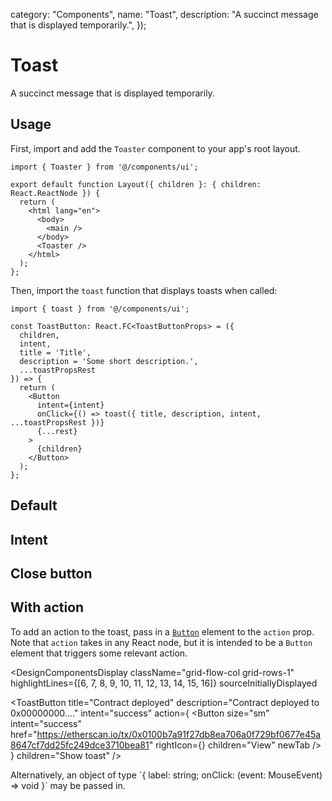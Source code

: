 

  category: "Components",
  name: "Toast",
  description: "A succinct message that is displayed temporarily.",
});

# Toast

A succinct message that is displayed temporarily.

## Usage

First, import and add the `Toaster` component to your app's root layout.

```tsx fileName="app/layout.tsx" language="tsx" highlightLines={[1, 9]}
import { Toaster } from '@/components/ui';

export default function Layout({ children }: { children: React.ReactNode }) {
  return (
    <html lang="en">
      <body>
        <main />
      </body>
      <Toaster />
    </html>
  );
};
```

Then, import the `toast` function that displays toasts when called:

```tsx language="tsx" highlightLines={[1, 13]}
import { toast } from '@/components/ui';

const ToastButton: React.FC<ToastButtonProps> = ({
  children,
  intent,
  title = 'Title',
  description = 'Some short description.',
  ...toastPropsRest
}) => {
  return (
    <Button
      intent={intent}
      onClick={() => toast({ title, description, intent, ...toastPropsRest })}
      {...rest}
    >
      {children}
    </Button>
  );
};
```

## Default

<DesignComponentsDisplay>
  <ToastButton title="Title" description="Swipe down to remove." children="Show toast" />
</DesignComponentsDisplay>

## Intent

<DesignComponentsDisplay className="grid-flow-col grid-rows-3 md:grid-rows-1">
  <ToastButton intent="none" children="None" />
  <ToastButton intent="info" children="Info" />
  <ToastButton intent="fail" children="Fail" />
  <ToastButton intent="success" children="Success" />
  <ToastButton intent="warning" children="Warning" />
  <ToastButton intent="orange" children="Orange" />
</DesignComponentsDisplay>

## Close button

<DesignComponentsDisplay>
  <ToastButton title="Title" description="Swipe down to remove." hasCloseButton children="Show toast" />
</DesignComponentsDisplay>

## With action

To add an action to the toast, pass in a [`Button`](/design/component/button) element to the `action` prop. Note that `action` takes in any React node, but it is intended to be a `Button` element that triggers some relevant action.

<DesignComponentsDisplay
  className="grid-flow-col grid-rows-1"
  highlightLines={[6, 7, 8, 9, 10, 11, 12, 13, 14, 15, 16]}
  sourceInitiallyDisplayed
>
  <ToastButton
    title="Contract deployed"
    description="Contract deployed to 0x00000000…."
    intent="success"
    action={
      <Button
        size="sm"
        intent="success"
        href="https://etherscan.io/tx/0x0100b7a91f27db8ea706a0f729bf0677e45a8647cf7dd25fc249dce3710bea81"
        rightIcon={<ExternalLink />}
        children="View"
        newTab
      />
    }
    children="Show toast"
  />
</DesignComponentsDisplay>

<Callout>
  Alternatively, an object of type `{ label: string; onClick: (event: MouseEvent<HTMLButtonElement, MoustEvent>) => void }` may be passed in.
</Callout>
